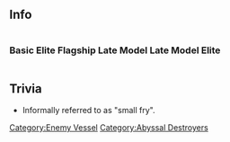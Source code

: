 ==Info==
<div style="display: inline-block;">
===Basic===
{{EnemyShipInfoKai|Destroyer Ro-Class/|los=auto|los_max=auto|evasion=auto|evasion_max=auto|asw=auto|asw_max=auto}}
</div>

<div style="display: inline-block;">
===Elite===
{{EnemyShipInfoKai|Destroyer Ro-Class/Elite|los=auto|los_max=auto|evasion=auto|evasion_max=auto|asw=auto|asw_max=auto}}
</div>

<div style="display: inline-block;">
===Flagship===
{{EnemyShipInfoKai|Destroyer Ro-Class/Flagship|los=auto|los_max=auto|evasion=auto|evasion_max=auto|asw=auto|asw_max=auto}}
</div>

<div style="display: inline-block;">
===Late Model===
{{EnemyShipInfoKai|Destroyer Ro-Class/Late Model|los=auto|los_max=auto|evasion=auto|evasion_max=auto|asw=auto|asw_max=auto}}
</div>

<div style="display: inline-block;">
===Late Model Elite===
{{EnemyShipInfoKai|Destroyer Ro-Class/Late Model Elite|los=auto|los_max=auto|evasion=auto|evasion_max=auto|asw=auto|asw_max=auto}}
</div>

{{EnemyShipCategoriesKai|Destroyer Ro-Class/}}

==Trivia==
*Informally referred to as "small fry".

{{Enemyshiplist}}
[[Category:Enemy Vessel]]
[[Category:Abyssal Destroyers]]